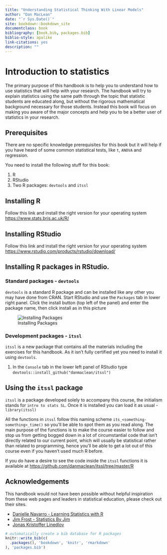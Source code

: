 ```yaml
--- 
title: "Understanding Statistical Thinking With Linear Models"
author: "Dan MacLean"
date: "`r Sys.Date()`"
site: bookdown::bookdown_site
documentclass: book
bibliography: [book.bib, packages.bib]
biblio-style: apalike
link-citations: yes
description: ""
---
```


# Introduction to statistics

The primary purpose of this handbook is to help you to understand how to use statistics that will help with your research. The handbook will try to explain statistics using the same path through the topic that statistic students are educated along, but without the rigorous mathematical background necessary for those students. Instead this book will focus on making you aware of the major concepts and help you to be a better user of statistics in your research.

## Prerequisites

There are no specific knowledge prerequisites for this book but it will help if you have heard of some common statistical tests, like `t`, `ANOVA` and regression.


You need to install the following stuff for this book: 

 1. R
 2. RStudio
 3. Two R packages: `devtools` and `itssl`
 

## Installing R

Follow this link and install the right version for your operating system [https://www.stats.bris.ac.uk/R/](https://www.stats.bris.ac.uk/R/)

## Installing RStudio

Follow this link and install the right version for your operating system [https://www.rstudio.com/products/rstudio/download/](https://www.rstudio.com/products/rstudio/download/)

## Installing R packages in RStudio.
### Standard packages - `devtools`

`devtools` is a standard R package and can be installed like any other you may have done from CRAN. Start RStudio and use the `Packages` tab in lower right panel. Click the install button (top left of the panel) and enter the package name, then click install as in this picture

![Installing Packages](fig/package_install.png)

### Development packages - `itssl`

`itssl` is a new package that contains all the materials including the exercises for this handbook. As it isn't fully certified yet you need to install it using `devtools`.

1. In the `Console` tab in the lower left panel of RStudio type `devtools::install_github("danmaclean/itssl")`

## Using the `itssl` package

`itssl` is a package developed solely to accompany this course, the initialism stands for `intro to stats SL`. Once it is installed you can load it as usual - `library(itssl)`

All the functions in `itssl` follow this naming scheme `its_<something-something>_time()` so you'll be able to spot them as you read along. The main purpose of the functions is to make the course easier to follow and stop us from getting bogged down in a lot of circumstantial code that isn't directly related to our current point, which will usually be statistical rather than related to programming, hence you'll be able to get a lot out of this course even if you haven't used much R before. 

If you do have a desire to see the code inside the `itssl` functions it is available at [https://github.com/danmaclean/itssl/tree/master/R](https://github.com/danmaclean/itssl/tree/master/R)

## Acknowledgements

This handbook would not have been possible without helpful inspiration from these web pages and leaders in statistical education, please check out their sites.

 * [Danielle Navarro - Learning Statistics with R](https://learningstatisticswithr.com/)
 * [Jim Frost - Statistics By Jim](https://statisticsbyjim.com/)
 * [Jonas Kristoffer Linedlov](https://lindeloev.github.io/tests-as-linear/)

```r
# automatically create a bib database for R packages
knitr::write_bib(c(
  .packages(), 'bookdown', 'knitr', 'rmarkdown'
), 'packages.bib')
```

